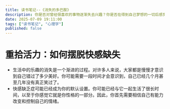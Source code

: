 ```yaml
---
title: 读书笔记--《消失的多巴胺》
description: 你是否对曾经很喜欢的事物逐渐失去兴趣？你是否在得到自己梦想的一切后感觉不过如此？你是否很久都没有放肆地大笑且感觉生活毫无意义？你是否意识到，见多了悲喜剧和奇葩新闻的我们，越来越难快乐起来，已经滑向情感冷漠、快感缺失的边缘？央感缺失，即失去从过去喜欢的事物中获得快感的能力。长期的快感缺失会让我们失去对生活的敏感度，不仅难以快乐起来，还容易陷入负面情绪中无法自拔，走向抑郁。
date: 2025-07-09 19:11:00
tags: ["读书笔记", "心理学"]
published: false
---
```


# 重拾活力：如何摆脱快感缺失

- 生活中的乐趣的消失是一个渐进的过程。对许多人来说，大家都是慢慢才意识到自己错过了多少美好。你可能需要一段时间才会意识到，自己已经几个月甚至几年没有真正笑过了。
- 快感缺乏症可能已经成为你的默认设置。你可能已经与它一起生活了很长时间，以至于你感觉它就是你性格的一部分。因此，你首先需要相信自己有能力改变和控制自己的情绪。
